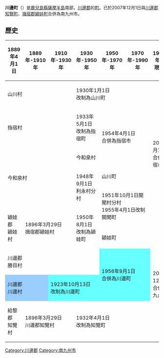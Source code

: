 {{日本町村 (廢除)
| 自治體名=川邊
| 町村=町
| 町村章=
| 日文原名=川辺町
| 平假名=かわなべちょう
| 羅馬字拼音=Kawanabe-chō
| 都道府縣=鹿兒島縣
| 廢除時間=2007年12月1日
| 廢除理由=[[新設合併|新設合併]]
| 廢除時處置='''川邊町'''、[[知覽町|知覽町]]、[[穎娃町|穎娃町]]→[[南九州市|南九州市]]
| 現在自治體=南九州市
| 支廳=
| 郡=川邊郡
| 郡連結=川邊郡 (鹿兒島縣)
| 編號=46345-1
| 面積=127.35
| 邊界未定=
| 人口=14,809
| 統計時間= 2005年
| 自治體=[[鹿兒島市|鹿兒島市]]、[[枕崎市|枕崎市]]、[[南薩摩市|南薩摩市]]、[[知覽町|知覽町]]
| 樹=
| 花=
| 鳥=
| 其他象徵物=
| 其他象徵=
| 郵遞區號=897-0215
| 所在地=川邊郡川邊町平山3234番地
| 電話號碼=993-56-1111
| 外部連結=http://www.town.kawanabe.kagoshima.jp/
| 經度=
| 緯度=
| 地圖=[[File:Kawanabe_in_Kagoshima_Prefecture.png|250px]]
| 註記=
}}
'''川邊町'''（{{jpn|j=川辺町|kyu=川邊町|hg=かわなべちょう|rm=Kawanabe chō|f=y}}）是[[鹿兒島縣|鹿兒島縣]][[薩摩半島|薩摩半島]]南部，[[川邊郡_(鹿兒島縣)|川邊郡]]的[[町|町]]。已於2007年12月1日與[[川邊郡_(鹿兒島縣)|川邊郡]][[知覽町|知覽町]]、[[揖宿郡|揖宿郡]][[穎娃町|穎娃町]]合併為南九州市。

==歷史==
{| class="wikitable" style="font-size:x-small"
! 1889年4月1日
! 1889年-1910年
! 1910年-1930年
! 1930年-1950年
! 1950年-1970年
! 1970年-1990年
! 1990年-現在
!現在
|-
| colspan=3 | 山川村
| colspan=3 | 1930年1月1日<br>改制為山川町
| rowspan=6 colspan=2 | 2006年1月1日<br>合併為指宿市
|-
| colspan=3 | 指宿村
| 1933年5月1日<br>改制為指宿町
| rowspan=2 colspan=2 | 1954年4月1日<br>合併為指宿市
|-
| rowspan=3 colspan=3 | 今和泉村
| 今和泉村
|-
| rowspan=2 | 1948年9月1日<br>利永村分村
| colspan=2 | 山川町
|-
| rowspan=2 colspan=2 | 1951年10月1日開聞村分村<br>1955年4月1日改制開聞町
|-
| rowspan=2 | 穎娃郡<br>穎娃村
| rowspan=2 colspan=2 | 1896年3月29日<br>揖宿郡穎娃村
| rowspan=2 | 1950年8月1日<br>改制為穎娃町
|-
| colspan=2 | 穎娃町
| rowspan=5 colspan=2 | 2007年12月1日<br>合併為南九州市
|-
| colspan=4 | 川邊郡<br>勝目村
| rowspan=2 colspan=2 style="background-color:#6ff;" | 1956年9月1日<br>合併為川邊町
|-
| colspan=2 style="background-color:#9cf;" | 川邊郡<br>川邊村
| colspan=2 style="background-color:#6ff;" | 1923年10月13日<br>改制為川邊町
|-
| 給黎郡<br>知覽村
| colspan=2 | 1896年3月29日<br>川邊郡知覽村
| colspan=3 | 1932年4月1日<br>改制為知覽町
|}

{{鹿兒島縣}}
{{Authority control}}

[[Category:川邊郡|Category:川邊郡]]
[[Category:南九州市|Category:南九州市]]